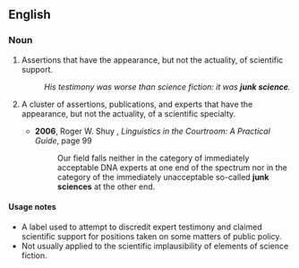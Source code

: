 ==English==

===Noun===
{{en-noun|head=[[junk]] [[science]]|~|junk sciences}}

# {{context|uncountable|pejorative|lang=en}} Assertions that have the appearance, but not the actuality, of scientific support.
#: ''His testimony was worse than science fiction: it was '''junk science'''.''
# {{context|countable|pejorative|lang=en}} A cluster of assertions, publications, and experts that have the appearance, but not the actuality, of a scientific specialty.
#* '''2006''', Roger W. Shuy , ''Linguistics in the Courtroom: A Practical Guide'', page 99
#*: Our field falls neither in the category of immediately acceptable DNA experts at one end of the spectrum nor in the category of the immediately unacceptable so-called '''junk sciences''' at the other end.

====Usage notes====
* A label used to attempt to discredit expert testimony and claimed scientific support for positions taken on some matters of public policy.
* Not usually applied to the scientific implausibility of elements of science fiction.